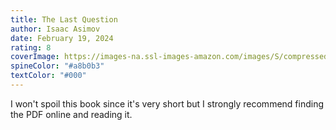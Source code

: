 ```yaml
---
title: The Last Question
author: Isaac Asimov
date: February 19, 2024
rating: 8
coverImage: https://images-na.ssl-images-amazon.com/images/S/compressed.photo.goodreads.com/books/1375886757i/18299452.jpg 
spineColor: "#a8b0b3"
textColor: "#000"
---
```

I won't spoil this book since it's very short but I strongly recommend finding the PDF online and reading it.


    